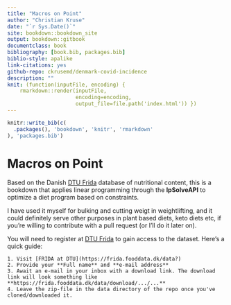 ```yaml
--- 
title: "Macros on Point"
author: "Christian Kruse"
date: "`r Sys.Date()`"
site: bookdown::bookdown_site
output: bookdown::gitbook
documentclass: book
bibliography: [book.bib, packages.bib]
biblio-style: apalike
link-citations: yes
github-repo: ckrusemd/denmark-covid-incidence
description: ""
knit: (function(inputFile, encoding) { 
    rmarkdown::render(inputFile,
                      encoding=encoding, 
                      output_file=file.path('index.html')) })
---
```



```r
knitr::write_bib(c(
  .packages(), 'bookdown', 'knitr', 'rmarkdown'
), 'packages.bib')
```

# Macros on Point

Based on the Danish [DTU Frida](https://frida.fooddata.dk/) database of nutritional content, this is a bookdown that applies linear programming through the **lpSolveAPI** to optimize a diet program based on constraints.

I have used it myself for bulking and cutting weigt in weightlifting, and it could definitely serve other purposes in plant based diets, keto diets etc, if you're willing to contribute with a pull request (or I'll do it later on).

You will need to register at [DTU Frida](https://frida.fooddata.dk/) to gain access to the dataset. Here's a quick guide:

```
1. Visit [FRIDA at DTU](https://frida.fooddata.dk/data?)
2. Provide your **Full name** and **e-mail address**
3. Await an e-mail in your inbox with a download link. The download link will look something like **https://frida.fooddata.dk/data/download/.../...**
4. Leave the zip-file in the data directory of the repo once you've cloned/downloaded it. 
```
